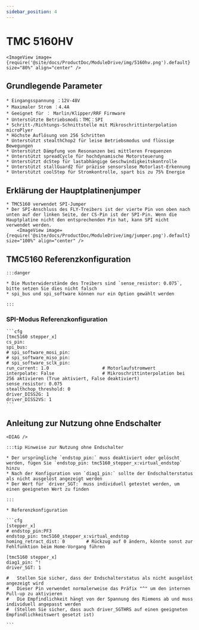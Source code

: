 ```yaml
---
sidebar_position: 4
---
```





# TMC 5160HV

    <ImageView image={require('@site/docs/ProductDoc/ModuleDrive/img/5160hv.png').default} size="80%" align="center" />

## Grundlegende Parameter

    * Eingangsspannung ：12V-48V
    * Maximaler Strom ：4.4A
    * Geeignet für ： Marlin/Klipper/RRF Firmware
    * Unterstützte Betriebsmodi：TMC：SPI
    * Schritt-/Richtungs-Schnittstelle mit Mikroschrittinterpolation microPlyer
    * Höchste Auflösung von 256 Schritten
    * Unterstützt stealthChop2 für leise Betriebsmodus und flüssige Bewegungen
    * Unterstützt Dämpfung von Resonanzen bei mittleren Frequenzen
    * Unterstützt spreadCycle für hochdynamische Motorsteuerung
    * Unterstützt dcStep für lastabhängige Geschwindigkeitskontrolle
    * Unterstützt stallGuard2 für präzise sensorslose Motorlast-Erkennung
    * Unterstützt coolStep für Stromkontrolle, spart bis zu 75% Energie

## Erklärung der Hauptplatinenjumper

    * TMC5160 verwendet SPI-Jumper
    * Der SPI-Anschluss des FLY-Treibers ist der vierte Pin von oben nach unten auf der linken Seite, der CS-Pin ist der SPI-Pin. Wenn die Hauptplatine nicht den entsprechenden Pin hat, kann SPI nicht verwendet werden.
        <ImageView image={require('@site/docs/ProductDoc/ModuleDrive/img/jumper.png').default} size="100%" align="center" />


## TMC5160 Referenzkonfiguration

    :::danger

    * Die Musterwiderstände des Treibers sind `sense_resistor: 0.075`, bitte setzen Sie dies nicht falsch
    * spi_bus und spi_software können nur ein Option gewählt werden
    
    :::

### SPI-Modus Referenzkonfiguration

    ```cfg
    [tmc5160 stepper_x]
    cs_pin:
    spi_bus:
    # spi_software_mosi_pin:
    # spi_software_miso_pin:
    # spi_software_sclk_pin: 
    run_current: 1.0                    # Motorlaufstromwert
    interpolate: False                  # Mikroschrittinterpolation bei 256 aktivieren (True aktiviert, False deaktiviert)
    sense_resistor: 0.075
    stealthchop_threshold: 0
    driver_DISS2G: 1
    driver_DISS2VS: 1
    ```

## Anleitung zur Nutzung ohne Endschalter

    <DIAG />

    :::tip Hinweise zur Nutzung ohne Endschalter

    * Der ursprüngliche `endstop_pin:` muss deaktiviert oder gelöscht werden, fügen Sie `endstop_pin: tmc5160_stepper_x:virtual_endstop` hinzu
    * Nach der Konfiguration von `diag1_pin:` sollte der Endschalterstatus als nicht ausgelöst angezeigt werden
    * Der Wert für `driver_SGT:` muss individuell getestet werden, um einen geeigneten Wert zu finden

    :::

    * Referenzkonfiguration

    ```cfg
    [stepper_x]
    # endstop_pin:PF3
    endstop_pin: tmc5160_stepper_x:virtual_endstop
    homing_retract_dist: 0        # Rückzug auf 0 ändern, könnte sonst zur Fehlfunktion beim Home-Vorgang führen

    [tmc5160 stepper_x]
    diag1_pin: ^!
    driver_SGT: 1

    #   Stellen Sie sicher, dass der Endschalterstatus als nicht ausgelöst angezeigt wird
    #   Dieser Pin verwendet normalerweise das Präfix "^" um den internen Pull-up zu aktivieren
    #   Die Empfindlichkeit hängt von der Spannung des Riemens ab und muss individuell angepasst werden
    #  (Stellen Sie sicher, dass auch driver_SGTHRS auf einen geeigneten Empfindlichkeitswert gesetzt ist)

    ```